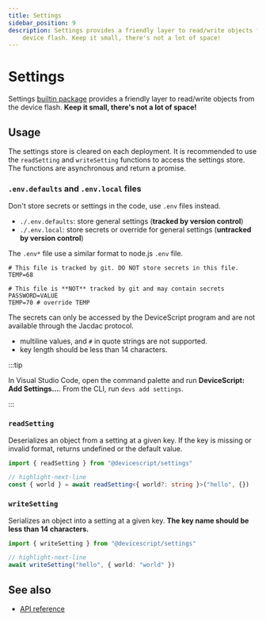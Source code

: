 ```yaml
---
title: Settings
sidebar_position: 9
description: Settings provides a friendly layer to read/write objects from the
    device flash. Keep it small, there's not a lot of space!
---
```


# Settings

Settings [builtin package](/developer/packages) provides a friendly layer to read/write objects from the device flash. **Keep it small, there's not a lot of space!**

## Usage

The settings store is cleared on each deployment.
It is recommended to use the `readSetting` and `writeSetting` functions to access the settings store.
The functions are asynchronous and return a promise.

### `.env.defaults` and `.env.local` files

Don't store secrets or settings in the code, use `.env` files instead.

-   `./.env.defaults`: store general settings (**tracked by version control**)
-   `./.env.local`: store secrets or override for general settings (**untracked by version control**)

The `.env*` file use a similar format to node.js `.env` file.

```env title="./.env.defaults"
# This file is tracked by git. DO NOT store secrets in this file.
TEMP=68
```

```env title="./.env.local"
# This file is **NOT** tracked by git and may contain secrets
PASSWORD=VALUE
TEMP=70 # override TEMP
```

The secrets can only be accessed by the DeviceScript program and are not available through the Jacdac protocol.

-   multiline values, and `#` in quote strings are not supported.
-   key length should be less than 14 characters.

:::tip

In Visual Studio Code, open the command palette and run **DeviceScript: Add Settings...**.
From the CLI, run `devs add settings`.

:::

### `readSetting`

Deserializes an object from a setting at a given key. If the key is missing or invalid format, returns undefined
or the default value.

```ts
import { readSetting } from "@devicescript/settings"

// highlight-next-line
const { world } = await readSetting<{ world?: string }>("hello", {})
```

### `writeSetting`

Serializes an object into a setting at a given key. **The key name should be less than 14 characters.**

```ts
import { writeSetting } from "@devicescript/settings"

// highlight-next-line
await writeSetting("hello", { world: "world" })
```

## See also

-   [API reference](/api/settings/)
